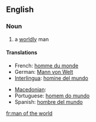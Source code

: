 ==English==

===Noun===
{{en-noun|sg=[[man]] [[of]] [[the]] [[world]]|pl=men of the world}}

# a [[worldly]] man

====Translations====
{{trans-top|a worldly man}}
*French: [[homme du monde]]
*German: [[Mann von Welt]] {{m}}
*[[Interlingua]]: [[homine del mundo]]
{{trans-mid}}
* [[Macedonian]]: {{t|mk|светски човек|m|tr=svétski čóvek|sc=Cyrl}}
*Portuguese: [[homem do mundo]] {{m}}
*Spanish: [[hombre del mundo]] {{m}}
{{trans-bottom}}

[[fr:man of the world]]